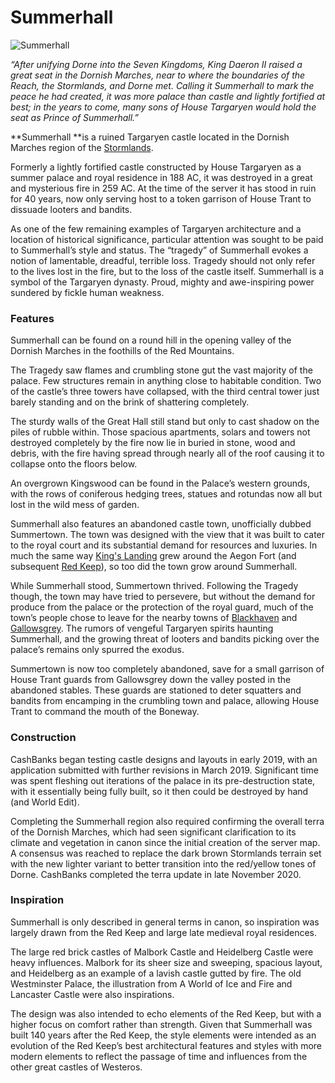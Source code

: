 

# Summerhall

<Image src="https://cdn.sanity.io/images/1as7cn02/production/90758b356d2c321358c3888716853624b53a68d7-1280x720.png?w=976&h=350&fit=crop&crop=center&auto=format" alt="Summerhall" width={976} height={350}  />

<ProjectDetails
  floatRight
  region="Stormlands"
  house="House Targaryen"
  type="Ruin"
  status="Completed"
  warp="/warp summerhall"
  projectLead="CashBanks"
  dateStarted="March 3, 2019"
  dateCompleted="March 3, 2019"
/>

_“After unifying Dorne into the Seven Kingdoms, King Daeron II raised a great seat in the Dornish Marches, near to where the boundaries of the Reach, the Stormlands, and Dorne met. Calling it Summerhall to mark the peace he had created, it was more palace than castle and lightly fortified at best; in the years to come, many sons of House Targaryen would hold the seat as Prince of Summerhall.”_  


**Summerhall **is a ruined Targaryen castle located in the Dornish Marches region of the [Stormlands](https://westeroscraft.com/wiki/stormlands).

Formerly a lightly fortified castle constructed by House Targaryen as a summer palace and royal residence in 188 AC, it was destroyed in a great and mysterious fire in 259 AC. At the time of the server it has stood in ruin for 40 years, now only serving host to a token garrison of House Trant to dissuade looters and bandits.

As one of the few remaining examples of Targaryen architecture and a location of historical significance, particular attention was sought to be paid to Summerhall’s style and status. The “tragedy” of Summerhall evokes a notion of lamentable, dreadful, terrible loss. Tragedy should not only refer to the lives lost in the fire, but to the loss of the castle itself. Summerhall is a symbol of the Targaryen dynasty. Proud, mighty and awe-inspiring power sundered by fickle human weakness.

### Features

Summerhall can be found on a round hill in the opening valley of the Dornish Marches in the foothills of the Red Mountains.

The Tragedy saw flames and crumbling stone gut the vast majority of the palace. Few structures remain in anything close to habitable condition. Two of the castle’s three towers have collapsed, with the third central tower just barely standing and on the brink of shattering completely.

The sturdy walls of the Great Hall still stand but only to cast shadow on the piles of rubble within. Those spacious apartments, solars and towers not destroyed completely by the fire now lie in buried in stone, wood and debris, with the fire having spread through nearly all of the roof causing it to collapse onto the floors below.

An overgrown Kingswood can be found in the Palace’s western grounds, with the rows of coniferous hedging trees, statues and rotundas now all but lost in the wild mess of garden.

Summerhall also features an abandoned castle town, unofficially dubbed Summertown. The town was designed with the view that it was built to cater to the royal court and its substantial demand for resources and luxuries. In much the same way [King's Landing](https://westeroscraft.com/wiki/crownlands/kings-landing) grew around the Aegon Fort (and subsequent [Red Keep](https://westeroscraft.com/wiki/crownlands/red-keep)), so too did the town grow around Summerhall.

While Summerhall stood, Summertown thrived. Following the Tragedy though, the town may have tried to persevere, but without the demand for produce from the palace or the protection of the royal guard, much of the town’s people chose to leave for the nearby towns of [Blackhaven](https://westeroscraft.com/wiki/stormlands/blackhaven) and [Gallowsgrey](https://westeroscraft.com/wiki/stormlands/gallowsgrey). The rumors of vengeful Targaryen spirits haunting Summerhall, and the growing threat of looters and bandits picking over the palace’s remains only spurred the exodus.

Summertown is now too completely abandoned, save for a small garrison of House Trant guards from Gallowsgrey down the valley posted in the abandoned stables. These guards are stationed to deter squatters and bandits from encamping in the crumbling town and palace, allowing House Trant to command the mouth of the Boneway.

### Construction

CashBanks began testing castle designs and layouts in early 2019, with an application submitted with further revisions in March 2019. Significant time was spent fleshing out iterations of the palace in its pre-destruction state, with it essentially being fully built, so it then could be destroyed by hand (and World Edit).

Completing the Summerhall region also required confirming the overall terra of the Dornish Marches, which had seen significant clarification to its climate and vegetation in canon since the initial creation of the server map. A consensus was reached to replace the dark brown Stormlands terrain set with the new lighter variant to better transition into the red/yellow tones of Dorne. CashBanks completed the terra update in late November 2020.

### Inspiration

Summerhall is only described in general terms in canon, so inspiration was largely drawn from the Red Keep and large late medieval royal residences.

The large red brick castles of Malbork Castle and Heidelberg Castle were heavy influences. Malbork for its sheer size and sweeping, spacious layout, and Heidelberg as an example of a lavish castle gutted by fire. The old Westminster Palace, the illustration from A World of Ice and Fire and Lancaster Castle were also inspirations.

The design was also intended to echo elements of the Red Keep, but with a higher focus on comfort rather than strength. Given that Summerhall was built 140 years after the Red Keep, the style elements were intended as an evolution of the Red Keep’s best architectural features and styles with more modern elements to reflect the passage of time and influences from the other great castles of Westeros.